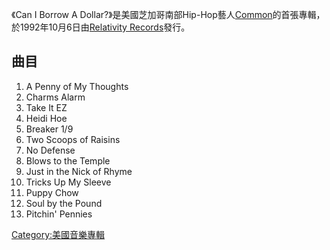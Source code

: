 {{expand|time=2015-09-27T09:32:36+00:00}}
{{unreferenced|time=2015-09-27T09:32:36+00:00}}
{{Infobox album 
 | <!-- See Wikipedia:WikiProject_Albums -->
 | Name = Can I Borrow a Dollar?
 | Type = [[Studio_album|Studio album]]
 | Artist = [[Common_(rapper)|Common Sense]]
 | Cover = <!-- 檔案不存在 Common_-_Can_I_Borrow_a_Dollar.jpg -->
 | Released = October 6, 1992
 | Recorded = 1991-1992
 | Genre = [[Hip_hop_music|Hip hop]], [[Midwest_hip_hop|Midwest hip hop]]
 | Length = 49:34
 | Label = [[Relativity_Records|Relativity Records]]
 | Producer = [[No_I.D.|No I.D.]] (Immenslope)<br />[[The_Beatnuts|The Beatnuts]]<br />Twilite Tone
 | Chronology = [[Common_(rapper)|Common]]
 | Last album  =
 | This album  = '''''Can I Borrow a Dollar?'''''<br />(1992)
 | Next album  = ''[[Resurrection_(Common_album)|Resurrection]]''<br />(1994)
}}
《Can I Borrow A Dollar?》是美國芝加哥南部Hip-Hop藝人[[Common|Common]]的首張專輯，於1992年10月6日由[[Relativity_Records|Relativity Records]]發行。

== 曲目 ==
# A Penny of My Thoughts
# Charms Alarm
# Take It EZ
# Heidi Hoe
# Breaker 1/9
# Two Scoops of Raisins
# No Defense
# Blows to the Temple
# Just in the Nick of Rhyme
# Tricks Up My Sleeve
# Puppy Chow
# Soul by the Pound
# Pitchin' Pennies

[[Category:美國音樂專輯|Category:美國音樂專輯]]